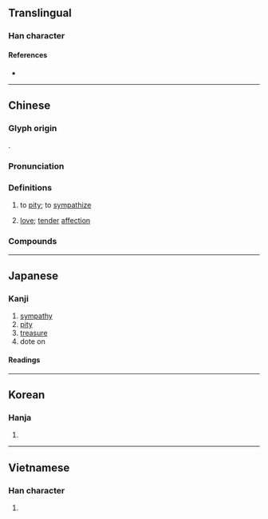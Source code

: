 {{also|怜}}
{{character info/new}}
==Translingual==

===Han character===
{{Han char|rn=61|rad=心|as=12|sn=15|four=99059|canj=PFDQ|ids=⿰忄粦}}

====References====
* {{Han ref|kx=0402.120|dkj=11206|dj=0742.140|hdz=42356.070|uh=6190|ud=24976|bh=BCA6|bd=48294}}

----

==Chinese==
{{zh-forms|s=怜}}

===Glyph origin===
{{Han etym}}
{{Han compound|心|alt1=忄|t1=heart|粦|ls=psc}}.

===Pronunciation===
{{zh-pron
|m=lián
|c=lin4
|h=gd=lin2
|md=
|mn=liân/lîn
|mn_note=liân - literary; lîn - vernacular
|mn-t=liang5/liêng5
|mn-t_note=liang5 - Shantou; liêng5 - Chaozhou
|w=
|mc=y
|oc=y
|cat=
}}

===Definitions===
{{zh-hanzi}}

# to [[pity]]; to [[sympathize]]
#: {{zh-syn|憐憫}}
# {{lb|zh|literary}} [[love]]; [[tender]] [[affection]]

===Compounds===
{{zh-der|憐愛|憐憫|憐貧惜老|憐惜|憐香惜玉|憐恤|可憐|憐惜|愛憐|哀憐|搖尾乞憐}}

----

==Japanese==

===Kanji===
{{ja-kanji|grade=|rs=心12}}

# [[sympathy]]
# [[pity]]
# [[treasure]]
# dote on

====Readings====
{{ja-readings
|on=れん
|kun=あわ-れむ, あわ-れみ
}}

----

==Korean==

===Hanja===
{{ko-hanja|hangeul=[[련]], [[연]]|eumhun=|rv=ryeon, yeon|mr=ryŏn, yŏn|y=lyen, yen}}

# {{defn|lang=ko|sort=心12}}

----

==Vietnamese==

===Han character===
{{vi-hantu|[[lân]], [[liên]]|rs=心12}}

# {{defn|lang=vi|sort=心12}}